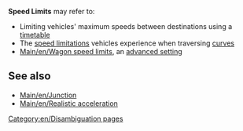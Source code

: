 '''Speed Limits''' may refer to:
* Limiting vehicles' maximum speeds between destinations using a [[Main/en/Timetable|timetable]]
* The [[Main/en/Game mechanics#Vehicle speeds|speed limitations]] vehicles experience when traversing [[Main/en/Corners|curves]]
* [[Main/en/Wagon speed limits]], an [[Main/en/Advanced Settings/Vehicles|advanced setting]]

==See also==
* [[Main/en/Junction]]
* [[Main/en/Realistic acceleration]]

[[Category:en/Disambiguation pages]]